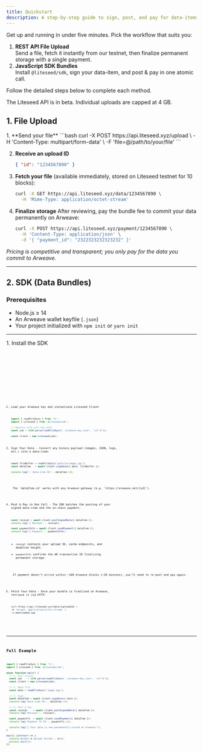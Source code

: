 ```yaml
---
title: Quickstart
description: A step-by-step guide to sign, post, and pay for data-items using the Liteseed JavaScript SDK
---
```




Get up and running in under five minutes. Pick the workflow that suits you:

1. **REST API File Upload**  
   Send a file, fetch it instantly from our testnet, then finalize permanent storage with a single payment.  
2. **JavaScript SDK Bundles**  
   Install `@liteseed/sdk`, sign your data-item, and post & pay in one atomic call.  

Follow the detailed steps below to complete each method.  


<Aside type="caution" title="4 GB File Limit">
  The Liteseed API is in beta. Individual uploads are capped at 4 GB.
</Aside>


## 1. File Upload

<Steps>
1. **Send your file**  
   ```bash
   curl -X POST https://api.liteseed.xyz/upload \
     -H 'Content-Type: multipart/form-data' \
     -F 'file=@/path/to/your/file'
   ```

2. **Receive an upload ID**

   ```json
   { "id": "1234567890" }
   ```
3. **Fetch your file** (available immediately, stored on Liteseed testnet for 10 blocks):

   ```bash
   curl -X GET https://api.liteseed.xyz/data/1234567890 \
     -H 'Mime-Type: application/octet-stream'
   ```
4. **Finalize storage**
   After reviewing, pay the bundle fee to commit your data permanently on Arweave:

   ```bash
   curl -X POST https://api.liteseed.xyz/payment/1234567890 \
     -H 'Content-Type: application/json' \
     -d '{ "payment_id": "2322323232323232" }'
   ```
</Steps>

*Pricing is competitive and transparent; you only pay for the data you commit to Arweave.*

---

## 2. SDK (Data Bundles)

### Prerequisites

- Node.js ≥ 14  
- An Arweave wallet keyfile (`.json`)  
- Your project initialized with `npm init` or `yarn init`

---
<Steps>
1. Install the SDK
    <Tabs>
        <TabItem label="npm">
            <Code code="npm install @liteseed/sdk" lang="bash"/>
        </TabItem>
        <TabItem label="yarn">
            <Code code="yarn add @liteseed/sdk" lang="bash"/>
        </TabItem>
        <TabItem label="pnpm">
            <Code code="pnpm add @liteseed/sdk" lang="bash"/>
        </TabItem>
        <TabItem label="bun">
            <Code code="bun add @liteseed/sdk" lang="bash"/>
        </TabItem>
    </Tabs>


2. Load your Arweave key and instantiate Liteseed Client
    ```ts
    import { readFileSync } from 'fs';
    import { Liteseed } from '@liteseed/sdk';

    // Replace with your key path
    const jwk = JSON.parse(readFileSync('./arweave-key.json', 'utf-8'));

    const client = new Liteseed(jwk);
    ```


3. Sign Your Data - Convert any binary payload (images, JSON, logs, etc.) into a data-item:

    ```ts
    const fileBuffer = readFileSync('path/to/image.jpg');
    const dataItem   = await client.signData({ data: fileBuffer });

    console.log('✅ Data-item ID:', dataItem.id);
    ```

    <Aside type="tip" title="Gateway Compatibility">
    The `dataItem.id` works with any Arweave gateway (e.g. `https://arweave.net/{id}`).
    </Aside>


4. Post & Pay in One Call - The SDK batches the posting of your signed data-item and the on-chain payment:
    ```ts
    const receipt = await client.postSignedData({ dataItem });
    console.log('📜 Receipt:', receipt);

    const paymentInfo = await client.sendPayment({ dataItem });
    console.log('💸 Payment:', paymentInfo);
    ```

    * `receipt` contains your upload ID, cache endpoints, and deadline height.
    * `paymentInfo` confirms the AR transaction ID finalizing permanent storage.

    <Aside type="caution" title="Payment Window">
    If payment doesn’t arrive within ~100 Arweave blocks (~20 minutes), you’ll need to re-post and pay again.
    </Aside>

5. Fetch Your Data - Once your bundle is finalized on Arweave, retrieve it via HTTP:
    ```bash
    curl https://api.liteseed.xyz/data/{uploadId} \
    -H 'Accept: application/octet-stream' \
    -o downloaded.jpg
    ```

</Steps>

---
## Full Example

```ts
import { readFileSync } from 'fs';
import { Liteseed } from '@liteseed/sdk';

async function main() {
  // 1. Init client
  const jwk    = JSON.parse(readFileSync('./arweave-key.json', 'utf-8'));
  const client = new Liteseed(jwk);

  // 2. Read file
  const data = readFileSync('image.jpg');

  // 3. Sign
  const dataItem = await client.signData({ data });
  console.log('Data-item ID:', dataItem.id);

  // 4. Post & Pay
  const receipt    = await client.postSignedData({ dataItem });
  console.log('Receipt:', receipt);

  const paymentTx  = await client.sendPayment({ dataItem });
  console.log('Payment TX ID:', paymentTx.id);

  console.log('🎉 Your data is now permanently stored on Arweave!');
}

main().catch(err => {
  console.error('❌ Upload failed:', err);
  process.exit(1);
});
```
